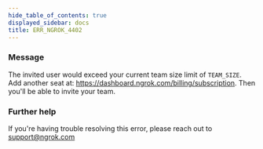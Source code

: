 ```yaml
---
hide_table_of_contents: true
displayed_sidebar: docs
title: ERR_NGROK_4402
---
```


### Message

The invited user would exceed your current team size limit of `TEAM_SIZE`. Add another seat at: https://dashboard.ngrok.com/billing/subscription. Then you'll be able to invite your team.

### Further help

If you're having trouble resolving this error, please reach out to [support@ngrok.com](mailto:support@ngrok.com?subject=Help%20with%20ERR_NGROK_4402)
